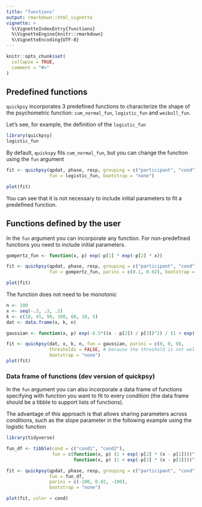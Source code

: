 ```yaml
---
title: "functions"
output: rmarkdown::html_vignette
vignette: >
  %\VignetteIndexEntry{functions}
  %\VignetteEngine{knitr::rmarkdown}
  %\VignetteEncoding{UTF-8}
---
```


```r
knitr::opts_chunk$set(
  collapse = TRUE,
  comment = "#>"
)
```

## Predefined functions

`quickpsy` incorporates 3 predefined functions to characterize the shape of the psychometric function: `cum_normal_fun`, `logistic_fun` and `weibull_fun`.



Let's see, for example, the definition of the `logistic_fun`
```r
library(quickpsy)
logistic_fun
```

By default, `quickspy` fits `cum_normal_fun`, but you can change the function using the `fun` argument

```r
fit <- quickpsy(qpdat, phase, resp, grouping = c("participant", "cond"), 
                fun = logistic_fun, bootstrap = "none") 

plot(fit)
```

You can see that it is not necessary to include initial parameters to fit a predefined function.

## Functions defined by the user

In the `fun` argument you can incorporate any function. For non-predefined functions you need to include initial parameters. 


```r
gompertz_fun <- function(x, p) exp(-p[1] * exp(-p[2] * x))

fit <- quickpsy(qpdat, phase, resp, grouping = c("participant", "cond"), 
                fun = gompertz_fun, parini = c(0.1, 0.02), bootstrap = "none") 

plot(fit)
```

The function does not need to be monotonic

```r
n <- 100
x <- seq(-.3, .3, .1) 
k <- c(10, 45, 90, 100, 60, 10, 5)
dat <- data.frame(x, k, n)

gaussian <- function(x, p) exp(-0.5*((x - p[2]) / p[3])^2) / (1 + exp(-p[1]))

fit <- quickpsy(dat, x, k, n, fun = gaussian, parini = c(0, 0, 0), 
                thresholds = FALSE, # because the threshold is not well defined
                bootstrap = "none") 
plot(fit)
```

### Data frame of functions (dev version of quickpsy)

In the `fun` argument you can also incorporate a data frame of functions specifying with function you want to fit to every condition (the data frame should be a tibble to support lists of functions). 

The advantage of this approach is that allows sharing parameters across conditions, such as the slope parameter in the following example using the logistic function

```r
library(tidyverse)

fun_df <- tibble(cond = c("cond1", "cond2"), 
                 fun = c(function(x, p) (1 + exp(-p[2] * (x - p[1])))^(-1), 
                         function(x, p) (1 + exp(-p[2] * (x - p[3])))^(-1)))

fit <- quickpsy(qpdat, phase, resp, grouping = c("participant", "cond"), 
                fun = fun_df, 
                parini = c(-100, 0.02, -100), 
                bootstrap = "none") 

plot(fit, color = cond)
```


